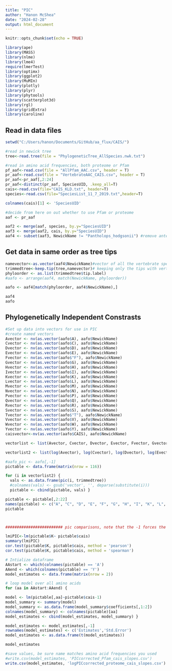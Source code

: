 ```yaml
---
title: "PIC"
author: "Hanon McShea"
date: "2024-02-28"
output: html_document
---
```


```r
knitr::opts_chunk$set(echo = TRUE)

library(ape)
library(MASS)
library(nlme)
library(lme4)
require(lmerTest)
library(optimx)
library(ggplot2)
library(MuMIn)
library(plotly)
library(plyr)
library(phytools)
library(scatterplot3d)
library(rgl)
library(gridExtra)
library(caroline)
```

## Read in data files
```r
setwd("C:/Users/hanon/Documents/GitHub/aa_flux/CAIS/")

#read in newick tree
tree<-read.tree(file = "PhylogeneticTree_AllSpecies.nwk.txt")

#read in amino acid frequencies, both proteome or Pfam
pf_aaf<-read.csv(file = "AllPfam_AAC.csv", header = T)
pr_aaf<-read.csv(file = "VertebrateAAC_CAIS.csv", header = T)
pr_aaf<-pr_aaf[,2:24]
pr_aaf<-distinct(pr_aaf, SpeciesUID, .keep_all=T)
cais<-read.csv(file="CAIS_KLD.txt", header=T)
species<-read.csv(file="SpeciesList_11_7_2019.txt",header=T)

colnames(cais)[1] <- 'SpeciesUID'

#decide from here on out whether to use Pfam or proteome
aaf <- pr_aaf

aaf2 <- merge(aaf, species, by.y="SpeciesUID")
aaf3 <- merge(aaf2, cais, by.y="SpeciesUID")
aaf4 <- subset(aaf3, NewickName != "Pantholops_hodgsonii") #remove antelope
```

## Get data in same order as tree tips
```r
namevector<-as.vector(aaf4$NewickName)#vector of all the vertebrate species names
trimmedtree<-keep.tip(tree,namevector)# keeping only the tips with vertebrate species names
phyloorder <- as.list(trimmedtree$tip.label)
#aafo <- arrange(aaf4, match(NewickName, phyloorder))

aafo <- aaf4[match(phyloorder, aaf4$NewickName),]

aaf4
aafo
```

## Phylogenetically Independent Constrasts
```r
#Set up data into vectors for use in PIC
#create named vectors
Avector <- nv(as.vector(aafo$A), aafo$NewickName)
Cvector <- nv(as.vector(aafo$C), aafo$NewickName)
Dvector <- nv(as.vector(aafo$D), aafo$NewickName)
Evector <- nv(as.vector(aafo$E), aafo$NewickName)
Fvector <- nv(as.vector(aafo$"F"), aafo$NewickName)
Gvector <- nv(as.vector(aafo$G), aafo$NewickName)
Hvector <- nv(as.vector(aafo$H), aafo$NewickName)
Ivector <- nv(as.vector(aafo$I), aafo$NewickName)
Kvector <- nv(as.vector(aafo$K), aafo$NewickName)
Lvector <- nv(as.vector(aafo$L), aafo$NewickName)
Mvector <- nv(as.vector(aafo$M), aafo$NewickName)
Nvector <- nv(as.vector(aafo$N), aafo$NewickName)
Pvector <- nv(as.vector(aafo$P), aafo$NewickName)
Qvector <- nv(as.vector(aafo$Q), aafo$NewickName)
Rvector <- nv(as.vector(aafo$R), aafo$NewickName)
Svector <- nv(as.vector(aafo$S), aafo$NewickName)
Tvector <- nv(as.vector(aafo$"T"), aafo$NewickName)
Vvector <- nv(as.vector(aafo$V), aafo$NewickName)
Wvector <- nv(as.vector(aafo$W), aafo$NewickName)
Yvector <- nv(as.vector(aafo$Y), aafo$NewickName)
caisvector<-nv(as.vector(aafo$CAIS), aafo$NewickName)

vectorlist <- list(Avector, Cvector, Dvector, Evector, Fvector, Gvector, Hvector, Ivector, Kvector, Lvector, Mvector, Nvector, Pvector, Qvector, Rvector, Svector, Tvector, Vvector, Wvector, Yvector, caisvector)

vectorlist2 <- list(log(Avector), log(Cvector), log(Dvector), log(Evector), log(Fvector), log(Gvector), log(Hvector), log(Ivector), log(Kvector), log(Lvector), log(Mvector), log(Nvector), log(Pvector), log(Qvector), log(Rvector), log(Svector), log(Tvector), log(Vvector), log(Wvector), log(Yvector), caisvector)

#aafo_pic <- aafo[,-1]
pictable <- data.frame(matrix(nrow = 116))

for (i in vectorlist2) {
  vals <- as.data.frame(pic(i, trimmedtree))
  #colnames(vals) <- gsub('vector', '', deparse(substitute(i)))
  pictable <- cbind(pictable, vals) }

pictable <- pictable[,2:22]
names(pictable) <- c("A", "C", "D", "E", "F", "G", "H", "I", "K", "L", "M", "N", "P", "Q", "R", "S", "T", "V", "W", "Y", "cais")
pictable



######################### pic comparisons, note that the -1 forces the comparisons through the origin

lmiPIC<-lm(pictable$K~ pictable$cais)
summary(lmiPIC)
cor.test(pictable$K, pictable$cais, method = 'pearson')
cor.test(pictable$K, pictable$cais, method = 'spearman')

# Intialize dataframe
AAstart <- which(colnames(pictable) == 'A')
AAend <- which(colnames(pictable) == 'Y')
model_estimates <- data.frame(matrix(nrow = 2))

# loop model over all amino acids
for (aa in AAstart:AAend) {

model <- lm(pictable[,aa]~pictable$cais-1)
model_summary <- summary(model)
model_summary <- as.data.frame(model_summary$coefficients[,1:2])
colnames(model_summary) <- colnames(pictable)[aa]
model_estimates <- cbind(model_estimates, model_summary) }

model_estimates <- model_estimates[,-1]
rownames(model_estimates) <- c('Estimates','Std.Error')
model_estimates <- as.data.frame(t(model_estimates))

model_estimates

#save values, be sure name matches amino acid frequencies you used
#write.csv(model_estimates, 'PICcorrected_Pfam_cais_slopes.csv')
write.csv(model_estimates, 'logPICcorrected_proteome_cais_slopes.csv')

```
